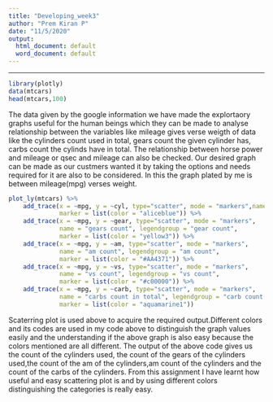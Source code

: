 ---
title: "Developing_week3"
author: "Prem Kiran P"
date: "11/5/2020"
output:
  html_document: default
  word_document: default
---

---
```{r}
library(plotly)
data(mtcars)
head(mtcars,100)
```
The data given by the google information we have made the  explortaory graphs useful for the human beings which they can be made to analyse relationship between the variables like mileage gives verse weigth of data like the cylinders count used in total, gears count the given cylinder has, carbs count the cylinds have in total. The relationship between horse power and mileage or qsec and mileage can also be checked. Our desired graph can be made as our custmers wanted it by taking the options and needs required for it are also to be considered.
In this the graph plated by me is between mileage(mpg) verses weight.
```{r}
plot_ly(mtcars) %>%
    add_trace(x = ~mpg, y = ~cyl, type="scatter", mode = "markers",name = "cyinder count", legendgroup = "cyinder count", 
              marker = list(color = "aliceblue")) %>%
    add_trace(x = ~mpg, y = ~gear, type="scatter", mode = "markers",
              name = "gears count", legendgroup = "gear count", 
              marker = list(color = "yellow3")) %>%
    add_trace(x = ~mpg, y = ~am, type="scatter", mode = "markers",
              name = "am count", legendgroup = "am count", 
              marker = list(color = "#AA4371")) %>%
    add_trace(x = ~mpg, y = ~vs, type="scatter", mode = "markers",
              name = "vs count", legendgroup = "vs count", 
              marker = list(color = "#c00000")) %>%
    add_trace(x = ~mpg, y = ~carb, type="scatter", mode = "markers",
              name = "carbs count in total", legendgroup = "carb count in total", 
              marker = list(color = "aquamarine1")) 
```
Scaterring plot is used above to acquire the required output.Different colors and its codes are used in my code above to distinguish the graph values easily and the understanding if the above graph is also easy because the colors mentioned are all different. The output of the above code gives us the count of the cylinders used, the count of the gears of the cylinders used,the count of the am of the cylinders,am count of the cylinders and the count of the carbs of the cylinders. From this assignment I have learnt how useful and easy scattering plot is and by using different colors distinguishing the categories is really easy.


